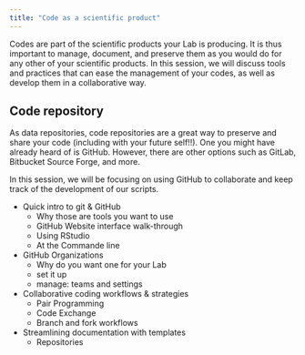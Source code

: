 ```yaml
---
title: "Code as a scientific product"
---
```


Codes are part of the scientific products your Lab is producing. It is thus important to manage, document, and preserve them as you would do for any other of your scientific products. In this session, we will discuss tools and practices that can ease the management of your codes, as well as develop them in a collaborative way.

## Code repository

As data repositories, code repositories are a great way to preserve and share your code (including with your future self!!). One you might have already heard of is GitHub. However, there are other options such as GitLab, Bitbucket Source Forge, and more.

In this session, we will be focusing on using GitHub to collaborate and keep track of the development of our scripts.

- Quick intro to git & GitHub
  - Why those are tools you want to use
  - GitHub Website interface walk-through
  - Using RStudio
  - At the Commande line

- GitHub Organizations
  - Why do you want one for your Lab
  - set it up
  - manage: teams and settings
  
- Collaborative coding workflows & strategies
  - Pair Programming
  - Code Exchange
  - Branch and fork workflows

- Streamlining documentation with templates
  - Repositories



  
  